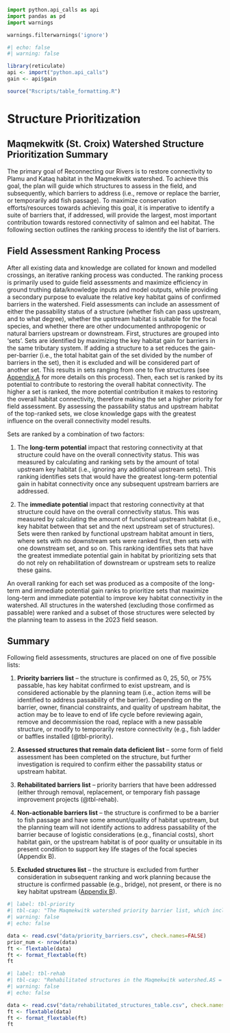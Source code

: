 ```python
import python.api_calls as api
import pandas as pd
import warnings

warnings.filterwarnings('ignore')
```

```r
#| echo: false
#| warning: false

library(reticulate)
api <- import("python.api_calls")
gain <- api$gain

source("Rscripts/table_formatting.R")

```

# Structure Prioritization {.unnumbered}

## Maqmekwitk (St. Croix) Watershed Structure Prioritization Summary {.unnumbered}

The primary goal of Reconnecting our Rivers is to restore connectivity to Plamu and Kataq habitat in the Maqmekwitk watershed. To achieve this goal, the plan will guide which structures to assess in the field, and subsequently, which barriers to address (i.e., remove or replace the barrier, or temporarily add fish passage). To maximize conservation efforts/resources towards achieving this goal, it is imperative to identify a suite of barriers that, if addressed, will provide the largest, most important contribution towards restored connectivity of salmon and eel habitat. The following section outlines the ranking process to identify the list of barriers.

## Field Assessment Ranking Process {.unnumbered}

After all existing data and knowledge are collated for known and modelled crossings, an iterative ranking process was conducted. The ranking process is primarily used to guide field assessments and maximize efficiency in ground truthing data/knowledge inputs and model outputs, while providing a secondary purpose to evaluate the relative key habitat gains of confirmed barriers in the watershed. Field assessments can include an assessment of either the passability status of a structure (whether fish can pass upstream, and to what degree), whether the upstream habitat is suitable for the focal species, and whether there are other undocumented anthropogenic or natural barriers upstream or downstream. First, structures are grouped into ‘sets’. Sets are identified by maximizing the key habitat gain for barriers in the same tributary system. If adding a structure to a set reduces the gain-per-barrier (i.e., the total habitat gain of the set divided by the number of barriers in the set), then it is excluded and will be considered part of another set. This results in sets ranging from one to five structures (see [Appendix A](supplementary-information.qmd) for more details on this process). Then, each set is ranked by its potential to contribute to restoring the overall habitat connectivity. The higher a set is ranked, the more potential contribution it makes to restoring the overall habitat connectivity, therefore making the set a higher priority for field assessment. By assessing the passability status and upstream habitat of the top-ranked sets, we close knowledge gaps with the greatest influence on the overall connectivity model results.

Sets are ranked by a combination of two factors:

1.  The **long-term potential** impact that restoring connectivity at that structure could have on the overall connectivity status. This was measured by calculating and ranking sets by the amount of total upstream key habitat (i.e., ignoring any additional upstream sets). This ranking identifies sets that would have the greatest long-term potential gain in habitat connectivity once any subsequent upstream barriers are addressed.

2.  The **immediate potential** impact that restoring connectivity at that structure could have on the overall connectivity status. This was measured by calculating the amount of functional upstream habitat (i.e., key habitat between that set and the next upstream set of structures). Sets were then ranked by functional upstream habitat amount in tiers, where sets with no downstream sets were ranked first, then sets with one downstream set, and so on. This ranking identifies sets that have the greatest immediate potential gain in habitat by prioritizing sets that do not rely on rehabilitation of downstream or upstream sets to realize these gains.

An overall ranking for each set was produced as a composite of the long-term and immediate potential gain ranks to prioritize sets that maximize long-term and immediate potential to improve key habitat connectivity in the watershed. All structures in the watershed (excluding those confirmed as passable) were ranked and a subset of those structures were selected by the planning team to assess in the 2023 field season.

## Summary {.unnumbered}

Following field assessments, structures are placed on one of five possible lists:

1.  **Priority barriers list** – the structure is confirmed as 0, 25, 50, or 75% passable, has key habitat confirmed to exist upstream, and is considered actionable by the planning team (i.e., action items will be identified to address passability of the barrier). Depending on the barrier, owner, financial constraints, and quality of upstream habitat, the action may be to leave to end of life cycle before reviewing again, remove and decommission the road, replace with a new passable structure, or modify to temporarily restore connectivity (e.g., fish ladder or baffles installed (@tbl-priority).

2.  **Assessed structures that remain data deficient list** – some form of field assessment has been completed on the structure, but further investigation is required to confirm either the passability status or upstream habitat.

3.  **Rehabilitated barriers list** – priority barriers that have been addressed (either through removal, replacement, or temporary fish passage improvement projects (@tbl-rehab).

4.  **Non-actionable barriers list** – the structure is confirmed to be a barrier to fish passage and have some amount/quality of habitat upstream, but the planning team will not identify actions to address passability of the barrier because of logistic considerations (e.g., financial costs), short habitat gain, or the upstream habitat is of poor quality or unsuitable in its present condition to support key life stages of the focal species (Appendix B).

5.  **Excluded structures list** – the structure is excluded from further consideration in subsequent ranking and work planning because the structure is confirmed passable (e.g., bridge), not present, or there is no key habitat upstream ([Appendix B](wcrp-table.qmd)).

```r
#| label: tbl-priority
#| tbl-cap: "The Maqmekwitk watershed priority barrier list, which includes barriers that have undergone field assessment, been reviewed by the planning team, and selected to be addressed (whether removed, replaced with a passable structure, or provided temporary fish passage).AS = Atlantic Salmon; AE = American Eel; CBS = closed bottom structure."
#| warning: false
#| echo: false

data <- read.csv("data/priority_barriers.csv", check.names=FALSE)
prior_num <- nrow(data)
ft <- flextable(data)
ft <- format_flextable(ft)
ft
```

```r
#| label: tbl-rehab
#| tbl-cap: "Rehabilitated structures in the Maqmekwitk watershed.AS = Atlantic Salmon; AE = American Eel."
#| warning: false
#| echo: false

data <- read.csv("data/rehabilitated_structures_table.csv", check.names=FALSE)
ft <- flextable(data)
ft <- format_flextable(ft)
ft
```
